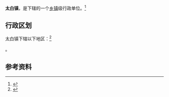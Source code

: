 {{中国乡级行政区|52/03/23/110/000}}

'''太白镇'''，是{{PRC admin/fullname|52/03/23/110/000|3}}下辖的一个[[乡镇|乡镇]]级行政单位。<ref>{{PRC admin/ref sgc|{{PRC admin/parent|52/03/23/110/000}}}}</ref>

== 行政区划 ==

太白镇下辖以下地区：<ref>{{PRC admin/ref sgc|52/03/23/110/000}}</ref>

{{PRC admin/children|52/03/23/110/000}}。

== 参考资料 ==

{{reflist}}

{{行政区划小作品}}
{{PRC admin/navcat|52/03/23/110/000}}